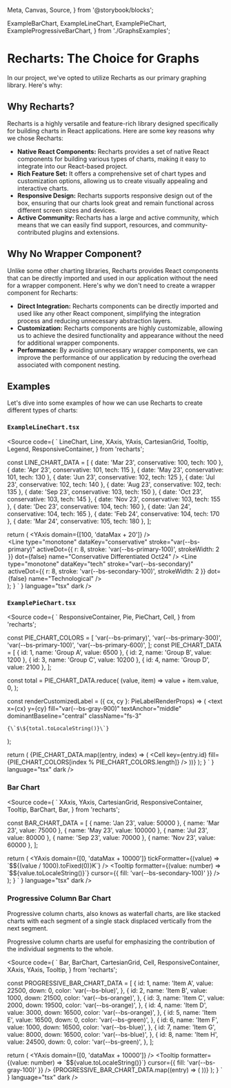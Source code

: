   Meta,
  Canvas,
  Source,
} from '@storybook/blocks';

  ExampleBarChart,
  ExampleLineChart,
  ExamplePieChart,
  ExampleProgressiveBarChart,
} from './GraphsExamples';

<Meta title="Design System/Examples/Graphs" />

# Recharts: The Choice for Graphs

In our project, we've opted to utilize Recharts as our primary graphing library. Here's why:

## Why Recharts?

Recharts is a highly versatile and feature-rich library designed specifically for building charts in React applications. Here are some key reasons why we chose Recharts:

- **Native React Components:** Recharts provides a set of native React components for building various types of charts, making it easy to integrate into our React-based project.
- **Rich Feature Set:** It offers a comprehensive set of chart types and customization options, allowing us to create visually appealing and interactive charts.
- **Responsive Design:** Recharts supports responsive design out of the box, ensuring that our charts look great and remain functional across different screen sizes and devices.
- **Active Community:** Recharts has a large and active community, which means that we can easily find support, resources, and community-contributed plugins and extensions.

## Why No Wrapper Component?

Unlike some other charting libraries, Recharts provides React components that can be directly imported and used in our application without the need for a wrapper component. Here's why we don't need to create a wrapper component for Recharts:

- **Direct Integration:** Recharts components can be directly imported and used like any other React component, simplifying the integration process and reducing unnecessary abstraction layers.
- **Customization:** Recharts components are highly customizable, allowing us to achieve the desired functionality and appearance without the need for additional wrapper components.
- **Performance:** By avoiding unnecessary wrapper components, we can improve the performance of our application by reducing the overhead associated with component nesting.

## Examples

Let's dive into some examples of how we can use Recharts to create different types of charts:

### `ExampleLineChart.tsx`

<Canvas>
  <div style={{ height: '300px' }}>
    <ExampleLineChart />
  </div>
</Canvas>

<Source
  code={
    `
  LineChart,
  Line,
  XAxis,
  YAxis,
  CartesianGrid,
  Tooltip,
  Legend,
  ResponsiveContainer,
} from 'recharts';

const LINE_CHART_DATA = [
  { date: 'Mar 23', conservative: 100, tech: 100 },
  { date: 'Apr 23', conservative: 101, tech: 115 },
  { date: 'May 23', conservative: 101, tech: 130 },
  { date: 'Jun 23', conservative: 102, tech: 125 },
  { date: 'Jul 23', conservative: 102, tech: 140 },
  { date: 'Aug 23', conservative: 102, tech: 135 },
  { date: 'Sep 23', conservative: 103, tech: 150 },
  { date: 'Oct 23', conservative: 103, tech: 145 },
  { date: 'Nov 23', conservative: 103, tech: 155 },
  { date: 'Dec 23', conservative: 104, tech: 160 },
  { date: 'Jan 24', conservative: 104, tech: 165 },
  { date: 'Feb 24', conservative: 104, tech: 170 },
  { date: 'Mar 24', conservative: 105, tech: 180 },
];

  return (
    <ResponsiveContainer width="100%" height="100%">
      <LineChart data={LINE_CHART_DATA}>
        <CartesianGrid strokeDasharray="4 " vertical={false} />
        <XAxis dataKey="date" />
        <YAxis domain={[100, 'dataMax + 20']} />
        <Tooltip />
        <Legend />
        <Line
          type="monotone"
          dataKey="conservative"
          stroke="var(--bs-primary)"
          activeDot={{ r: 8, stroke: 'var(--bs-primary-100)', strokeWidth: 2 }}
          dot={false}
          name="Conservative Differentiated Oct24"
        />
        <Line
          type="monotone"
          dataKey="tech"
          stroke="var(--bs-secondary)"
          activeDot={{ r: 8, stroke: 'var(--bs-secondary-100)', strokeWidth: 2 }}
          dot={false}
          name="Technological"
        />
      </LineChart>
    </ResponsiveContainer>
  );
}
    `
  }
  language="tsx"
  dark
/>

### `ExamplePieChart.tsx`

<Canvas>
  <div style={{ height: '300px' }}>
    <ExamplePieChart />
  </div>
</Canvas>

<Source
  code={
    `
  ResponsiveContainer,
  Pie,
  PieChart,
  Cell,
} from 'recharts';


const PIE_CHART_COLORS = [
  'var(--bs-primary)',
  'var(--bs-primary-300)',
  'var(--bs-primary-100)',
  'var(--bs-primary-600)',
];
const PIE_CHART_DATA = [
  { id: 1, name: 'Group A', value: 6500 },
  { id: 2, name: 'Group B', value: 1200 },
  { id: 3, name: 'Group C', value: 10200 },
  { id: 4, name: 'Group D', value: 2100 },
];

const total = PIE_CHART_DATA.reduce(
  (value, item) => value + item.value,
  0,
);

const renderCustomizedLabel = ({ cx, cy }: PieLabelRenderProps) => (
  <text
    x={cx}
    y={cy}
    fill="var(--bs-gray-900)"
    textAnchor="middle"
    dominantBaseline="central"
    className="fs-3"
  >
    {\`$\${total.toLocaleString()}\`}
  </text>
);

  return (
    <ResponsiveContainer width="100%" height="100%">
      <PieChart>
        <Pie
          data={PIE_CHART_DATA}
          cx="50%"
          cy="50%"
          innerRadius={76}
          dataKey="value"
          label={renderCustomizedLabel}
          labelLine={false}
        >
          {PIE_CHART_DATA.map((entry, index) => (
            <Cell key={entry.id} fill={PIE_CHART_COLORS[index % PIE_CHART_COLORS.length]} />
          ))}
        </Pie>
      </PieChart>
    </ResponsiveContainer>
  );
}
    `
  }
  language="tsx"
  dark
/>

### Bar Chart

<Canvas>
  <div style={{ height: '300px' }}>
    <ExampleBarChart />
  </div>
</Canvas>

<Source
  code={
    `
  XAxis,
  YAxis,
  CartesianGrid,
  ResponsiveContainer,
  Tooltip,
  BarChart,
  Bar,
} from 'recharts';

const BAR_CHART_DATA = [
  { name: 'Jan 23', value: 50000 },
  { name: 'Mar 23', value: 75000 },
  { name: 'May 23', value: 100000 },
  { name: 'Jul 23', value: 80000 },
  { name: 'Sep 23', value: 70000 },
  { name: 'Nov 23', value: 60000 },
];

  return (
    <ResponsiveContainer width="100%" height="100%">
      <BarChart data={BAR_CHART_DATA} barCategoryGap="25%">
        <CartesianGrid strokeDasharray="4 " vertical={false} />
        <XAxis dataKey="name" />
        <YAxis
          domain={[0, 'dataMax + 10000']}
          tickFormatter={(value) => \`$\${(value / 1000).toFixed(0)}K\`}
        />
        <Tooltip
          formatter={(value: number) => \`$\${value.toLocaleString()}\`}
          cursor={{ fill: 'var(--bs-secondary-100)' }}
        />
        <Bar dataKey="value" fill="var(--bs-secondary)" />
      </BarChart>
    </ResponsiveContainer>
  );
}
    `
  }
  language="tsx"
  dark
/>

### Progressive Column Bar Chart

Progressive column charts, also knows as waterfall charts, are like stacked charts with each segment of
a single stack displaced vertically from the next segment.

Progressive column charts are useful for emphasizing the contribution of the individual segments to the whole.

<Canvas>
  <div style={{ height: '300px' }}>
    <ExampleProgressiveBarChart />
  </div>
</Canvas>

<Source
  code={
  `
  Bar,
  BarChart,
  CartesianGrid,
  Cell,
  ResponsiveContainer,
  XAxis,
  YAxis,
  Tooltip,
} from 'recharts';

const PROGRESSIVE_BAR_CHART_DATA = [
  {
    id: 1,
    name: 'Item A',
    value: 22500,
    down: 0,
    color: 'var(--bs-blue)',
  },
  {
    id: 2,
    name: 'Item B',
    value: 1000,
    down: 21500,
    color: 'var(--bs-orange)',
  },
  {
    id: 3,
    name: 'Item C',
    value: 2000,
    down: 19500,
    color: 'var(--bs-orange)',
  },
  {
    id: 4,
    name: 'Item D',
    value: 3000,
    down: 16500,
    color: 'var(--bs-orange)',
  },
  {
    id: 5,
    name: 'Item E',
    value: 16500,
    down: 0,
    color: 'var(--bs-green)',
  },
  {
    id: 6,
    name: 'Item F',
    value: 1000,
    down: 16500,
    color: 'var(--bs-blue)',
  },
  {
    id: 7,
    name: 'Item G',
    value: 8000,
    down: 16500,
    color: 'var(--bs-blue)',
  },
  {
    id: 8,
    name: 'Item H',
    value: 24500,
    down: 0,
    color: 'var(--bs-green)',
  },
];

  return (
    <ResponsiveContainer width="100%" height="100%">
      <BarChart
        data={PROGRESSIVE_BAR_CHART_DATA}
      >
        <CartesianGrid strokeDasharray="4 " vertical={false} />
        <XAxis dataKey="name" />
        <YAxis
          domain={[0, 'dataMax + 10000']}
        />
        <Tooltip
          formatter={(value: number) => \`$\${value.toLocaleString()}\`}
          cursor={{ fill: 'var(--bs-gray-100)' }}
        />
        <Bar dataKey="down" stackId="a" fill="transparent" />
        <Bar dataKey="value" stackId="a">
          {PROGRESSIVE_BAR_CHART_DATA.map((entry) => (
            <Cell key={entry.id} fill={entry.color} />
          ))}
        </Bar>
      </BarChart>
    </ResponsiveContainer>
  );
}
`
  }
  language="tsx"
  dark
/>
